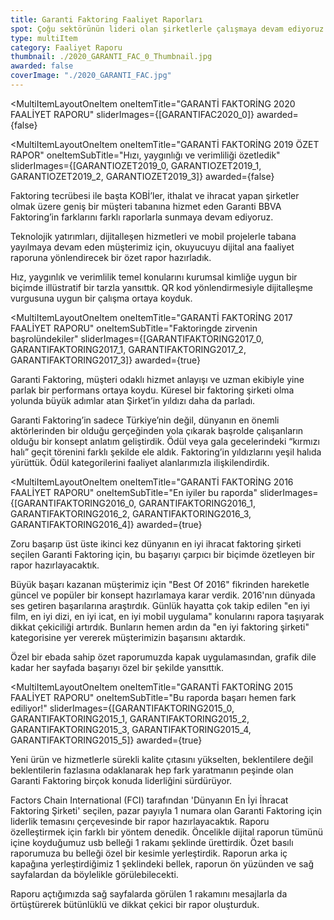 ```yaml
---
title: Garanti Faktoring Faaliyet Raporları
spot: Çoğu sektörünün lideri olan şirketlerle çalışmaya devam ediyoruz. Bunlardan biri de Garanti Factoring… Saygın bir finans kuruluşu tarafından üst üste iki kez "Dünyanın En İyi İhracat Factoring Şirketi" seçilen <strong>Garanti Factoring, için liderlik temalı ve yenilikçi raporlar ürettik.</strong> En iyi olmayı, liderliği en iyi şekilde anlatacak raporlarla yansıttık.
type: multiItem
category: Faaliyet Raporu
thumbnail: ./2020_GARANTI_FAC_0_Thumbnail.jpg
awarded: false
coverImage: "./2020_GARANTI_FAC.jpg"
---
```




<MultiItemLayoutOneItem
	oneItemTitle="GARANTİ FAKTORİNG 2020 FAALİYET RAPORU"
	sliderImages={[GARANTIFAC2020_0]}
	awarded={false}
></MultiItemLayoutOneItem>


<MultiItemLayoutOneItem 
    oneItemTitle="GARANTİ FAKTORİNG 2019 ÖZET RAPOR"
    oneItemSubTitle="Hızı, yaygınlığı ve verimliliği özetledik"
    sliderImages={[GARANTIOZET2019_0, GARANTIOZET2019_1, GARANTIOZET2019_2, GARANTIOZET2019_3]}
    awarded={false}
>
Faktoring tecrübesi ile başta KOBİ’ler, ithalat ve ihracat yapan şirketler olmak üzere geniş bir müşteri tabanına hizmet eden Garanti BBVA Faktoring’in farklarını farklı raporlarla sunmaya devam ediyoruz.

Teknolojik yatırımları, dijitalleşen hizmetleri ve mobil projelerle tabana yayılmaya devam eden müşterimiz için, okuyucuyu dijital ana faaliyet raporuna yönlendirecek bir özet rapor hazırladık.

Hız, yaygınlık ve verimlilik temel konularını kurumsal kimliğe uygun bir biçimde illüstratif bir tarzla yansıttık. QR kod yönlendirmesiyle dijitalleşme vurgusuna uygun bir çalışma ortaya koyduk.

</MultiItemLayoutOneItem>


<MultiItemLayoutOneItem
    oneItemTitle="GARANTİ FAKTORİNG 2017 FAALİYET RAPORU" 
    oneItemSubTitle="Faktoringde zirvenin başrolündekiler"
    sliderImages={[GARANTIFAKTORING2017_0, GARANTIFAKTORING2017_1, GARANTIFAKTORING2017_2, GARANTIFAKTORING2017_3]}
    awarded={true}
>
Garanti Faktoring, müşteri odaklı hizmet anlayışı ve uzman ekibiyle yine parlak bir performans ortaya koydu. Küresel bir faktoring şirketi olma yolunda büyük adımlar atan Şirket’in yıldızı daha da parladı.

Garanti Faktoring’in sadece Türkiye’nin değil, dünyanın en önemli aktörlerinden bir olduğu gerçeğinden yola çıkarak başrolde çalışanların olduğu bir konsept anlatım geliştirdik. Ödül veya gala gecelerindeki “kırmızı halı” geçit törenini farklı şekilde ele aldık. Faktoring’in yıldızlarını yeşil halıda yürüttük. Ödül kategorilerini faaliyet alanlarımızla ilişkilendirdik.

</MultiItemLayoutOneItem>


<MultiItemLayoutOneItem
    oneItemTitle="GARANTİ FAKTORİNG 2016 FAALİYET RAPORU" 
    oneItemSubTitle="En iyiler bu raporda"
    sliderImages={[GARANTIFAKTORING2016_0, GARANTIFAKTORING2016_1, GARANTIFAKTORING2016_2, GARANTIFAKTORING2016_3, GARANTIFAKTORING2016_4]}
    awarded={true}
>
Zoru başarıp üst üste ikinci kez dünyanın en iyi ihracat faktoring şirketi seçilen Garanti Faktoring için, bu başarıyı çarpıcı bir biçimde özetleyen bir rapor hazırlayacaktık.

Büyük başarı kazanan müşterimiz için "Best Of 2016" fikrinden hareketle güncel ve popüler bir konsept hazırlamaya karar verdik. 2016'nın dünyada ses getiren başarılarına araştırdık. Günlük hayatta çok takip edilen "en iyi film, en iyi dizi, en iyi icat, en iyi mobil uygulama" konularını rapora taşıyarak dikkat çekiciliği artırdık. Bunların hemen ardın da "en iyi faktoring şirketi" kategorisine yer vererek müşterimizin başarısını aktardık.

Özel bir ebada sahip özet raporumuzda kapak uygulamasından, grafik dile kadar her sayfada başarıyı özel bir şekilde yansıttık.

</MultiItemLayoutOneItem>


<MultiItemLayoutOneItem
    oneItemTitle="GARANTİ FAKTORİNG 2015 FAALİYET RAPORU" 
    oneItemSubTitle="Bu raporda başarı hemen fark ediliyor!"
    sliderImages={[GARANTIFAKTORING2015_0, GARANTIFAKTORING2015_1, GARANTIFAKTORING2015_2, GARANTIFAKTORING2015_3, GARANTIFAKTORING2015_4, GARANTIFAKTORING2015_5]}
    awarded={true}
>
Yeni ürün ve hizmetlerle sürekli kalite çıtasını yükselten, beklentilere değil beklentilerin fazlasına odaklanarak hep fark yaratmanın peşinde olan Garanti Faktoring birçok konuda liderliğini sürdürüyor.

Factors Chain International (FCI) tarafından 'Dünyanın En İyi İhracat Faktoring Şirketi' seçilen, pazar payıyla 1 numara olan Garanti Faktoring için liderlik temasını çerçevesinde bir rapor hazırlayacaktık. Raporu özelleştirmek için farklı bir yöntem denedik. Öncelikle dijital raporun tümünü içine koyduğumuz usb belleği 1 rakamı şeklinde ürettirdik. Özet basılı raporumuza bu belleği özel bir kesimle yerleştirdik. Raporun arka iç kapağına yerleştirdiğimiz 1 şeklindeki bellek, raporun ön yüzünden ve sağ sayfalardan da böylelikle görülebilecekti.

Raporu açtığımızda sağ sayfalarda görülen 1 rakamını mesajlarla da örtüştürerek bütünlüklü ve dikkat çekici bir rapor oluşturduk.

</MultiItemLayoutOneItem>
